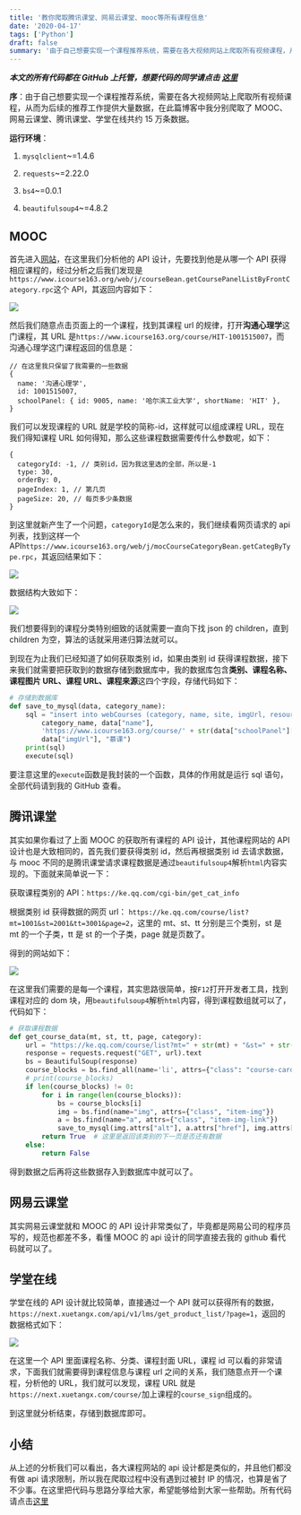 ```yaml
---
title: '教你爬取腾讯课堂、网易云课堂、mooc等所有课程信息'
date: '2020-04-17'
tags: ['Python']
draft: false
summary: '由于自己想要实现一个课程推荐系统，需要在各大视频网站上爬取所有视频课程，从而为后续的推荐工作提供大量数据，在此篇博客中我分别爬取了MOOC、网易云课堂、腾讯课堂、学堂在线共约15万条数据。'
---
```


**_本文的所有代码都在 GitHub 上托管，想要代码的同学请点击 [这里](https://github.com/lcs1998/crawlCourse)_**

**序**：由于自己想要实现一个课程推荐系统，需要在各大视频网站上爬取所有视频课程，从而为后续的推荐工作提供大量数据，在此篇博客中我分别爬取了 MOOC、网易云课堂、腾讯课堂、学堂在线共约 15 万条数据。

**运行环境**：

1. `mysqlclient`~=1.4.6

2. `requests`~=2.22.0

3. `bs4`~=0.0.1

4. `beautifulsoup4`~=4.8.2

## MOOC

首先进入[网站](https://www.icourse163.org/category/all)，在这里我们分析他的 API 设计，先要找到他是从哪一个 API 获得相应课程的，经过分析之后我们发现是`https://www.icourse163.org/web/j/courseBean.getCoursePanelListByFrontCategory.rpc`这个 API，其返回内容如下：

![](/static/images/how-to-get-data-from-mooc/data_struct.png)

然后我们随意点击页面上的一个课程，找到其课程 url 的规律，打开**沟通心理学**这门课程，其 URL 是`https://www.icourse163.org/course/HIT-1001515007`，而沟通心理学这门课程返回的信息是：

```json5
// 在这里我只保留了我需要的一些数据
{
  name: '沟通心理学',
  id: 1001515007,
  schoolPanel: { id: 9005, name: '哈尔滨工业大学', shortName: 'HIT' },
}
```

我们可以发现课程的 URL 就是学校的简称-id，这样就可以组成课程 URL，现在我们得知课程 URL 如何得知，那么这些课程数据需要传什么参数呢，如下：

```json5
{
  categoryId: -1, // 类别id，因为我这里选的全部，所以是-1
  type: 30,
  orderBy: 0,
  pageIndex: 1, // 第几页
  pageSize: 20, // 每页多少条数据
}
```

到这里就新产生了一个问题，`categoryId`是怎么来的，我们继续看网页请求的 api 列表，找到这样一个 API`https://www.icourse163.org/web/j/mocCourseCategoryBean.getCategByType.rpc`，其返回结果如下：

![](/static/images/how-to-get-data-from-mooc/data2.png)

数据结构大致如下：

![](/static/images/how-to-get-data-from-mooc/xmind.png)

我们想要得到的课程分类特别细致的话就需要一直向下找 json 的 children，直到 children 为空，算法的话就采用递归算法就可以。

到现在为止我们已经知道了如何获取类别 id，如果由类别 id 获得课程数据，接下来我们就需要把获取到的数据存储到数据库中，我的数据库包含**类别、课程名称、课程图片 URL、课程 URL、课程来源**这四个字段，存储代码如下：

```python
# 存储到数据库
def save_to_mysql(data, category_name):
    sql = "insert into webCourses (category, name, site, imgUrl, resource) values ('{0}', '{1}', '{2}', '{3}', '{4}')".format(
        category_name, data["name"],
        'https://www.icourse163.org/course/' + str(data["schoolPanel"]["shortName"]) + "-" + str(data["id"]),
        data["imgUrl"], "慕课")
    print(sql)
    execute(sql)
```

要注意这里的`execute`函数是我封装的一个函数，具体的作用就是运行 sql 语句，全部代码请到我的 GitHub 查看。

## 腾讯课堂

其实如果你看过了上面 MOOC 的获取所有课程的 API 设计，其他课程网站的 API 设计也是大致相同的，首先我们要获得类别 id，然后再根据类别 id 去请求数据，与 mooc 不同的是腾讯课堂请求课程数据是通过`beautifulsoup4`解析`html`内容实现的。下面就来简单说一下：

获取课程类别的 API：`https://ke.qq.com/cgi-bin/get_cat_info`

根据类别 id 获得数据的网页 url： `https://ke.qq.com/course/list?mt=1001&st=2001&tt=3001&page=2`，这里的 mt、st、tt 分别是三个类别，st 是 mt 的一个子类，tt 是 st 的一个子类，page 就是页数了。

得到的网站如下：

![](/static/images/how-to-get-data-from-mooc/website.png)

在这里我们需要的是每一个课程，其实思路很简单，按`F12`打开开发者工具，找到课程对应的 dom 块，用`beautifulsoup4`解析`html`内容，得到课程数组就可以了，代码如下：

```python
# 获取课程数据
def get_course_data(mt, st, tt, page, category):
    url = "https://ke.qq.com/course/list?mt=" + str(mt) + "&st=" + str(st) + "&tt=" + str(tt) + "&page=" + str(page)
    response = requests.request("GET", url).text
    bs = BeautifulSoup(response)
    course_blocks = bs.find_all(name='li', attrs={"class": "course-card-item--v3 js-course-card-item"})
    # print(course_blocks)
    if len(course_blocks) != 0:
        for i in range(len(course_blocks)):
            bs = course_blocks[i]
            img = bs.find(name="img", attrs={"class", "item-img"})
            a = bs.find(name="a", attrs={"class", "item-img-link"})
            save_to_mysql(img.attrs["alt"], a.attrs["href"], img.attrs["src"], category)
        return True  # 这里是返回该类别的下一页是否还有数据
    else:
        return False
```

得到数据之后再将这些数据存入到数据库中就可以了。

## 网易云课堂

其实网易云课堂就和 MOOC 的 API 设计非常类似了，毕竟都是网易公司的程序员写的，规范也都差不多，看懂 MOOC 的 api 设计的同学直接去我的 github 看代码就可以了。

## 学堂在线

学堂在线的 API 设计就比较简单，直接通过一个 API 就可以获得所有的数据，`https://next.xuetangx.com/api/v1/lms/get_product_list/?page=1`，返回的数据格式如下：

![](/static/images/how-to-get-data-from-mooc/data3.png)

在这里一个 API 里面课程名称、分类、课程封面 URL，课程 id 可以看的非常请求，下面我们就需要得到课程信息与课程 url 之间的关系，我们随意点开一个课程，分析他的 URL，我们就可以发现，课程 URL 就是`https://next.xuetangx.com/course/`加上课程的`course_sign`组成的。

到这里就分析结束，存储到数据库即可。

## 小结

从上述的分析我们可以看出，各大课程网站的 api 设计都是类似的，并且他们都没有做 api 请求限制，所以我在爬取过程中没有遇到过被封 IP 的情况，也算是省了不少事。在这里把代码与思路分享给大家，希望能够给到大家一些帮助。所有代码请点击[这里](https://github.com/jacob-lcs/crawlCourse)
